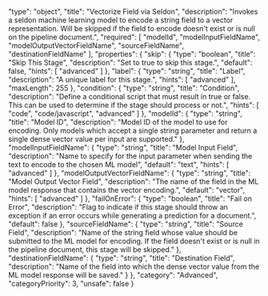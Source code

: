   "type": "object",
  "title": "Vectorize Field via Seldon",
  "description": "Invokes a seldon machine learning model to encode a string field to a vector representation. Will be skipped if the field to encode doesn't exist or is null on the pipeline document.",
  "required": [
    "modelId",
    "modelInputFieldName",
    "modelOutputVectorFieldName",
    "sourceFieldName",
    "destinationFieldName"
  ],
  "properties": {
    "skip": {
      "type": "boolean",
      "title": "Skip This Stage",
      "description": "Set to true to skip this stage.",
      "default": false,
      "hints": [
        "advanced"
      ]
    },
    "label": {
      "type": "string",
      "title": "Label",
      "description": "A unique label for this stage.",
      "hints": [
        "advanced"
      ],
      "maxLength": 255
    },
    "condition": {
      "type": "string",
      "title": "Condition",
      "description": "Define a conditional script that must result in true or false. This can be used to determine if the stage should process or not.",
      "hints": [
        "code",
        "code/javascript",
        "advanced"
      ]
    },
    "modelId": {
      "type": "string",
      "title": "Model ID",
      "description": "Model ID of the model to use for encoding. Only models which accept a single string parameter and return a single dense vector value per input are supported."
    },
    "modelInputFieldName": {
      "type": "string",
      "title": "Model Input Field",
      "description": "Name to specify for the input parameter when sending the text to encode to the chosen ML model",
      "default": "text",
      "hints": [
        "advanced"
      ]
    },
    "modelOutputVectorFieldName": {
      "type": "string",
      "title": "Model Output Vector Field",
      "description": "The name of the field in the ML model response that contains the vector encoding.",
      "default": "vector",
      "hints": [
        "advanced"
      ]
    },
    "failOnError": {
      "type": "boolean",
      "title": "Fail on Error",
      "description": "Flag to indicate if this stage should throw an exception if an error occurs while generating a prediction for a document.",
      "default": false
    },
    "sourceFieldName": {
      "type": "string",
      "title": "Source Field",
      "description": "Name of the string field whose value should be submitted to the ML model for encoding. If the field doesn't exist or is null in the pipeline document, this stage will be skipped."
    },
    "destinationFieldName": {
      "type": "string",
      "title": "Destination Field",
      "description": "Name of the field into which the dense vector value from the ML model response will be saved."
    }
  },
  "category": "Advanced",
  "categoryPriority": 3,
  "unsafe": false
}
